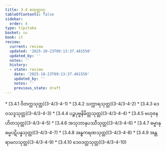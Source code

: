 ```yaml
---
title: 3.4 စတုတ္ထဝဂ္ဂ
tableOfContents: false
sidebar:
  order: 4
type: tipitaka
basket: su
book: it
review:
  current: review
  updated: '2025-10-23T09:13:37.481550'
  updated_by: ''
  notes: ''
  history:
  - state: review
    date: '2025-10-23T09:13:37.481550'
    updated_by: ''
    notes: ''
    previous_state: draft
---
```



<ReviewStatus review={frontmatter.review} showDetails={true} />

<HypothesisAnnotation frontmatter={frontmatter} />

<DynamicBreadcrumb />



<TableOfContents book="it" section="3.4">
* [3.4.1 ဝိတက္ကသုတ္တ](3-4/3-4-1)
* [3.4.2 သက္ကာရသုတ္တ](3-4/3-4-2)
* [3.4.3 ဒေဝသဒ္ဒသုတ္တ](3-4/3-4-3)
* [3.4.4 ပဉ္စပုဗ္ဗနိမိတ္တသုတ္တ](3-4/3-4-4)
* [3.4.5 ဗဟုဇနဟိတသုတ္တ](3-4/3-4-5)
* [3.4.6 အသုဘာနုပဿီသုတ္တ](3-4/3-4-6)
* [3.4.7 ဓမ္မာနုဓမ္မပဋိပန္နသုတ္တ](3-4/3-4-7)
* [3.4.8 အန္ဓကရဏသုတ္တ](3-4/3-4-8)
* [3.4.9 အန္တရာမလသုတ္တ](3-4/3-4-9)
* [3.4.10 ဒေဝဒတ္တသုတ္တ](3-4/3-4-10)
</TableOfContents>
